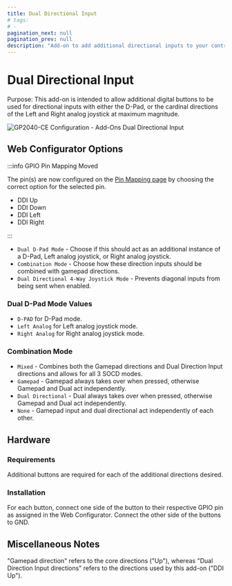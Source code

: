 ---
title: Dual Directional Input
# tags:
# -
pagination_next: null
pagination_prev: null
description: "Add-on to add additional directional inputs to your controller"
---

# Dual Directional Input

Purpose: This add-on is intended to allow additional digital buttons to be used for directional inputs with either the D-Pad, or the cardinal directions of the Left and Right analog joystick at maximum magnitude.

![GP2040-CE Configuration - Add-Ons Dual Directional Input](../assets/images/gpc-add-ons-dual-directional.png)

## Web Configurator Options

:::info GPIO Pin Mapping Moved

The pin(s) are now configured on the [Pin Mapping page](../web-configurator/menu-pages/02-pin-mapping.mdx) by choosing the correct option for the selected pin.

- DDI Up
- DDI Down
- DDI Left
- DDI Right

:::

- `Dual D-Pad Mode` - Choose if this should act as an additional instance of a D-Pad, Left analog joystick, or Right analog joystick.
- `Combination Mode` - Choose how these direction inputs should be combined with gamepad directions.
- `Dual Directional 4-Way Joystick Mode` - Prevents diagonal inputs from being sent when enabled.

### Dual D-Pad Mode Values

- `D-PAD` for D-Pad mode.
- `Left Analog` for Left analog joystick mode.
- `Right Analog` for Right analog joystick mode.

### Combination Mode

- `Mixed` - Combines both the Gamepad directions and Dual Direction Input directions and allows for all 3 SOCD modes.
- `Gamepad` - Gamepad always takes over when pressed, otherwise Gamepad and Dual act independently.
- `Dual Directional` - Dual always takes over when pressed, otherwise Gamepad and Dual act independently.
- `None` - Gamepad input and dual directional act independently of each other.

## Hardware

### Requirements

Additional buttons are required for each of the additional directions desired.

### Installation

For each button, connect one side of the button to their respective GPIO pin as assigned in the Web Configurator. Connect the other side of the buttons to GND.

## Miscellaneous Notes

"Gamepad direction" refers to the core directions ("Up"), whereas "Dual Direction Input directions" refers to the directions used by this add-on ("DDI Up").
